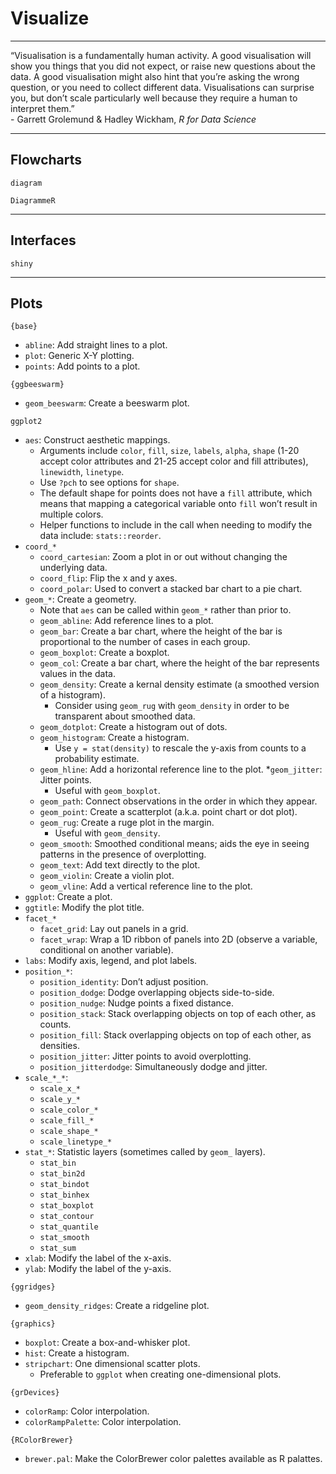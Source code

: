 # Visualize

***
"Visualisation is a fundamentally human activity. A good visualisation will show you things that you did not expect, or raise new questions about the data. A good visualisation might also hint that you're asking the wrong question, or you need to collect different data. Visualisations can surprise you, but don't scale particularly well because they require a human to interpret them."  
- Garrett Grolemund & Hadley Wickham, *R for Data Science*

***
## Flowcharts

`diagram`

`DiagrammeR`

***
## Interfaces

`shiny`

***
## Plots

`{base}`

* `abline`: Add straight lines to a plot.
* `plot`: Generic X-Y plotting.
* `points`: Add points to a plot.

`{ggbeeswarm}`

* `geom_beeswarm`: Create a beeswarm plot.

`ggplot2`

* `aes`: Construct aesthetic mappings.
  * Arguments include `color`, `fill`, `size`, `labels`, `alpha`, `shape` (1-20 accept color attributes and 21-25 accept color and fill attributes), `linewidth`, `linetype`.
  * Use `?pch` to see options for `shape`.
  * The default shape for points does not have a `fill` attribute, which means that mapping a categorical variable onto `fill` won't result in multiple colors.
  * Helper functions to include in the call when needing to modify the data include: `stats::reorder`.
* `coord_*`
  * `coord_cartesian`: Zoom a plot in or out without changing the underlying data.
  * `coord_flip`: Flip the x and y axes.
  * `coord_polar`: Used to convert a stacked bar chart to a pie chart.
* `geom_*`: Create a geometry.
  * Note that `aes` can be called within `geom_*` rather than prior to.
  * `geom_abline`: Add reference lines to a plot.
  * `geom_bar`: Create a bar chart, where the height of the bar is proportional to the number of cases in each group.
  * `geom_boxplot`: Create a boxplot.
  * `geom_col`: Create a bar chart, where the height of the bar represents values in the data.
  * `geom_density`: Create a kernal density estimate (a smoothed version of a histogram).
    *  Consider using `geom_rug` with `geom_density` in order to be transparent about smoothed data.
  * `geom_dotplot`: Create a histogram out of dots.
  * `geom_histogram`: Create a histogram.
    *  Use `y = stat(density)` to rescale the y-axis from counts to a probability estimate.
  * `geom_hline`: Add a horizontal reference line to the plot.
  *`geom_jitter`: Jitter points.
    * Useful with `geom_boxplot`.
  * `geom_path`: Connect observations in the order in which they appear.
  * `geom_point`: Create a scatterplot (a.k.a. point chart or dot plot).
  * `geom_rug`: Create a ruge plot in the margin.
    * Useful with `geom_density`.
  * `geom_smooth`: Smoothed conditional means; aids the eye in seeing patterns in the presence of overplotting.
  * `geom_text`: Add text directly to the plot.
  * `geom_violin`: Create a violin plot.
  * `geom_vline`: Add a vertical reference line to the plot.
* `ggplot`: Create a plot.
* `ggtitle`: Modify the plot title.
* `facet_*`
  * `facet_grid`: Lay out panels in a grid.
  * `facet_wrap`: Wrap a 1D ribbon of panels into 2D (observe a variable, conditional on another variable).
* `labs`: Modify axis, legend, and plot labels.
* `position_*`:
  * `position_identity`: Don't adjust position.
  * `position_dodge`: Dodge overlapping objects side-to-side.
  * `position_nudge`: Nudge points a fixed distance.
  * `position_stack`: Stack overlapping objects on top of each other, as counts.
  * `position_fill`: Stack overlapping objects on top of each other, as densities.
  * `position_jitter`: Jitter points to avoid overplotting.
  * `position_jitterdodge`: Simultaneously dodge and jitter.
* `scale_*_*`:
  * `scale_x_*`
  * `scale_y_*`
  * `scale_color_*`
  * `scale_fill_*`
  * `scale_shape_*`
  * `scale_linetype_*`
* `stat_*`: Statistic layers (sometimes called by `geom_` layers).
  * `stat_bin`
  * `stat_bin2d`
  * `stat_bindot`
  * `stat_binhex`
  * `stat_boxplot`
  * `stat_contour`
  * `stat_quantile`
  * `stat_smooth`
  * `stat_sum`
 * `xlab`: Modify the label of the x-axis.
 * `ylab`: Modify the label of the y-axis.

`{ggridges}`

* `geom_density_ridges`: Create a ridgeline plot.

`{graphics}`

* `boxplot`: Create a box-and-whisker plot.
* `hist`: Create a histogram.
* `stripchart`: One dimensional scatter plots.
  * Preferable to `ggplot` when creating one-dimensional plots.

`{grDevices}`

* `colorRamp`: Color interpolation.
* `colorRampPalette`: Color interpolation.

`{RColorBrewer}`

* `brewer.pal`: Make the ColorBrewer color palettes available as R palattes.